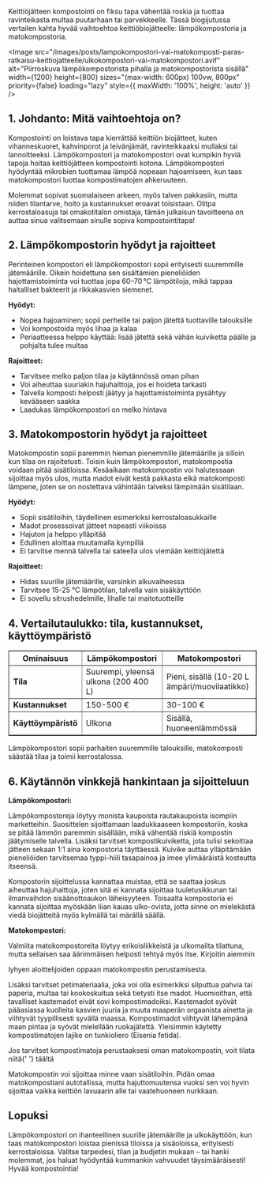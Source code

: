 Keittiöjätteen kompostointi on fiksu tapa vähentää roskia ja tuottaa ravinteikasta multaa puutarhaan tai parvekkeelle.
Tässä blogijutussa vertailen kahta hyvää vaihtoehtoa keittiöbiojätteelle: lämpökompostoria ja matokompostoria.

<Image
  src="/images/posts/lampokompostori-vai-matokomposti-paras-ratkaisu-keittiojatteelle/ulkokompostori-vai-matokompostori.avif"
  alt="Piirroskuva lämpökompostorista pihalla ja matokompostorista sisällä"
  width={1200}
  height={800}
  sizes="(max-width: 600px) 100vw, 800px"
  priority={false}
  loading="lazy"
  style={{ maxWidth: '100%', height: 'auto' }}
/>

## 1. Johdanto: Mitä vaihtoehtoja on?

Kompostointi on loistava tapa kierrättää keittiön biojätteet, kuten vihanneskuoret, kahvinporot ja leivänjämät,
ravinteikkaaksi mullaksi tai lannoitteeksi. Lämpökompostori ja matokompostori ovat kumpikin hyviä tapoja hoitaa
keittiöjätteen kompostointi kotona. Lämpökompostori hyödyntää mikrobien tuottamaa lämpöä nopeaan hajoamiseen, kun taas
matokompostori luottaa kompostimatojen ahkeruuteen.

Molemmat sopivat suomalaiseen arkeen, myös talven pakkasiin, mutta niiden tilantarve, hoito ja kustannukset eroavat
toisistaan. Olitpa kerrostaloasuja tai omakotitalon omistaja, tämän julkaisun tavoitteena on auttaa sinua valitsemaan
sinulle sopiva kompostointitapa!

## 2. Lämpökompostorin hyödyt ja rajoitteet

Perinteinen kompostori eli lämpökompostori sopii erityisesti suuremmille jätemäärille. Oikein hoidettuna sen sisältämien
pieneliöiden hajottamistoiminta voi tuottaa jopa 60–70 °C lämpötiloja, mikä tappaa haitalliset bakteerit ja rikkakasvien
siemenet.

**Hyödyt:**

- Nopea hajoaminen; sopii perheille tai paljon jätettä tuottaville talouksille
- Voi kompostoida myös lihaa ja kalaa
- Periaatteessa helppo käyttää: lisää jätettä sekä vähän kuiviketta päälle ja pohjalta tulee multaa

**Rajoitteet:**

- Tarvitsee melko paljon tilaa ja käytännössä oman pihan
- Voi aiheuttaa suuriakin hajuhaittoja, jos ei hoideta tarkasti
- Talvella komposti helposti jäätyy ja hajottamistoiminta pysähtyy kevääseen saakka
- Laadukas lämpökompostori on melko hintava

## 3. Matokompostorin hyödyt ja rajoitteet

Matokompostin sopii paremmin hieman pienemmille jätemäärille ja silloin kun tilaa on rajoitetusti. Toisin kuin
lämpökompostori, matokompostia voidaan pitää sisätiloissa. Kesäaikaan matokompostin voi halutessaan sijoittaa myös ulos,
mutta madot eivät kestä pakkasta eikä matokomposti lämpene, joten se on nostettava vähintään talveksi lämpimään
sisätilaan.

**Hyödyt:**

- Sopii sisätiloihin, täydellinen esimerkiksi kerrostaloasukkaille
- Madot prosessoivat jätteet nopeasti viikoissa
- Hajuton ja helppo ylläpitää
- Edullinen aloittaa muutamalla kympillä
- Ei tarvitse mennä talvella tai sateella ulos viemään keittiöjätettä

**Rajoitteet:**

- Hidas suurille jätemäärille, varsinkin alkuvaiheessa
- Tarvitsee 15-25 °C lämpötilan, talvella vain sisäkäyttöön
- Ei sovellu sitrushedelmille, lihalle tai maitotuotteille

## 4. Vertailutaulukko: tila, kustannukset, käyttöympäristö

<table border="1">
  <thead>
    <tr>
      <th>Ominaisuus</th>
      <th>Lämpökompostori</th>
      <th>Matokompostori</th>
    </tr>
  </thead>
  <tbody>
    <tr>
      <td>
        <strong>Tila</strong>
      </td>
      <td>Suurempi, yleensä ulkona (200 400 L)</td>
      <td>Pieni, sisällä (10-20 L ämpäri/muovilaatikko)</td>
    </tr>
    <tr>
      <td>
        <strong>Kustannukset</strong>
      </td>
      <td>150-500 €</td>
      <td>30-100 €</td>
    </tr>
    <tr>
      <td>
        <strong>Käyttöympäristö</strong>
      </td>
      <td>Ulkona</td>
      <td>Sisällä, huoneenlämmössä</td>
    </tr>
  </tbody>
</table>

Lämpökompostori sopii parhaiten suuremmille talouksille, matokomposti säästää tilaa ja toimii kerrostalossa.

## 6. Käytännön vinkkejä hankintaan ja sijoitteluun

**Lämpökompostori:**

Lämpökompostoreja löytyy monista kaupoista rautakaupoista isompiin marketteihin. Suosittelen sijoittamaan laadukkaaseen
kompostoriin, koska se pitää lämmön paremmin sisällään, mikä vähentää riskiä kompostin jäätymiselle talvella. Lisäksi
tarvitset kompostikuiviketta, jota tulisi sekoittaa jätteen sekaan 1:1 aina kompostoria täyttäessä. Kuivike auttaa
ylläpitämään pieneliöiden tarvitsemaa typpi-hiili tasapainoa ja imee ylimääräistä kosteutta itseensä.

Kompostorin sijoittelussa kannattaa muistaa, että se saattaa joskus aiheuttaa hajuhaittoja, joten sitä ei kannata
sijoittaa tuuletusikkunan tai ilmanvaihdon sisäänottoaukon läheisyyteen. Toisaalta kompostoria ei kannata sijoittaa
myöskään liian kauas ulko-ovista, jotta sinne on mielekästä viedä biojätteitä myös kylmällä tai märällä säällä.

**Matokompostori:**

Valmiita matokompostoreita löytyy erikoisliikkeistä ja ulkomailta tilattuna, mutta sellaisen saa äärimmäisen helposti
tehtyä myös itse. Kirjoitin aiemmin

<SafeLink href="/blogi/julkaisu/kuinka-perustaa-matokomposti-kotona-opas-aloittelijoille">
  lyhyen aloittelijoiden oppaan
</SafeLink>
matokompostin perustamisesta.

Lisäksi tarvitset petimateriaalia, joka voi olla esimerkiksi silputtua pahvia tai paperia, multaa tai kookoskuitua sekä
tietysti itse madot. Huomioithan, että tavalliset kastemadot eivät sovi kompostimadoiksi. Kastemadot syövät pääasiassa
kuolleita kasvien juuria ja muuta maaperän orgaanista ainetta ja viihtyvät tyypillisesti syvällä maassa. Kompostimadot
viihtyvät lähempänä maan pintaa ja syövät mielellään ruokajätettä. Yleisimmin käytetty kompostimatojen lajike on
tunkioliero (Eisenia fetida).

<aside>
  Jos tarvitset kompostimatoja perustaaksesi oman matokompostin, voit tilata niitä{' '}
  <SafeLink href="/madot">täältä</SafeLink>
</aside>

Matokompostin voi sijoittaa minne vaan sisätiloihin. Pidän omaa matokompostiani autotallissa, mutta hajuttomuutensa
vuoksi sen voi hyvin sijoittaa vaikka keittiön lavuaarin alle tai vaatehuoneen nurkkaan.

## Lopuksi

Lämpökompostori on ihanteellinen suurille jätemäärille ja ulkokäyttöön, kun taas matokompostori loistaa pienissä
tiloissa ja sisäoloissa, erityisesti kerrostaloissa. Valitse tarpeidesi, tilan ja budjetin mukaan – tai hanki molemmat,
jos haluat hyödyntää kummankin vahvuudet täysimääräisesti! Hyvää kompostointia!
